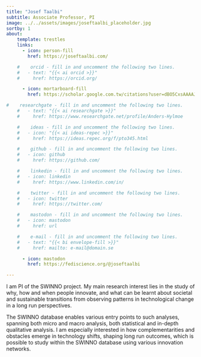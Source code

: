 ```yaml
---
title: "Josef Taalbi"
subtitle: Associate Professor, PI
image: ../../assets/images/joseftaalbi_placeholder.jpg
sortby: 1
about:
    template: trestles
    links:
      - icon: person-fill
        href: https://joseftaalbi.com/

    #    orcid - fill in and uncomment the following two lines.
    #   - text: "{{< ai orcid >}}"
    #     href: https://orcid.org/

      - icon: mortarboard-fill
        href: https://scholar.google.com.tw/citations?user=dBO5CxsAAAAJ&hl=sv&oi=ao

#    researchgate - fill in and uncomment the following two lines.
    #   - text: "{{< ai researchgate >}}"
    #     href: https://www.researchgate.net/profile/Anders-Hylmoe

    #    ideas - fill in and uncomment the following two lines.
    #   - icon: "{{< ai ideas-repec >}}"
    #     href: https://ideas.repec.org/f/pto345.html

    #    github - fill in and uncomment the following two lines.
    #   - icon: github
    #     href: https://github.com/

    #    linkedin - fill in and uncomment the following two lines.
    #   - icon: linkedin
    #     href: https://www.linkedin.com/in/

    #    twitter - fill in and uncomment the following two lines.
    #   - icon: twitter
    #     href: https://twitter.com/

    #    mastodon - fill in and uncomment the following two lines.
    #   - icon: mastodon
    #     href: url

    #    e-mail - fill in and uncomment the following two lines.
    #   - text: "{{< bi envelope-fill >}}"
    #     href: mailto: e-mail@domain.se

      - icon: mastodon
        href: https://fediscience.org/@joseftaalbi

---
```


I am PI of  the SWINNO project. My main research interest lies in the study of why, how and when people innovate, and what can be learnt about societal and sustainable transitions from observing patterns in technological change in a long run perspectives.

The SWINNO database enables various entry points to such analyses, spanning both micro and macro analysis, both statistical and in-depth qualitative analysis. I am especially interested in how complementarities and obstacles emerge in technology shifts, shaping long run outcomes, which is possible to study within the SWINNO database using various innovation networks.
